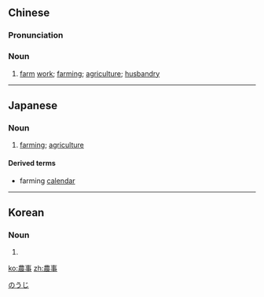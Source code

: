 {{also|农事}}
==Chinese==
{{zh-forms|s=农事}}

===Pronunciation===
{{zh-pron
|m=nóngshì
|cat=n
}}

===Noun===
{{zh-noun}}

# [[farm]] [[work]]; [[farming]]; [[agriculture]]; [[husbandry]]

----

==Japanese==
{{ja-kanjitab|のう|じ|yomi=o}}

===Noun===
{{ja-noun|のうじ}}

# [[farming]]; [[agriculture]]

====Derived terms====
* {{ja-def|農事暦}} farming [[calendar]]

[[Category:ja:Agriculture|のうじ]]

----

==Korean==
{{ko-hanjatab}}

===Noun===
{{ko-noun|hj|hangeul=농사}}

# {{hanja form of|농사|agriculture}}

[[ko:農事]]
[[zh:農事]]